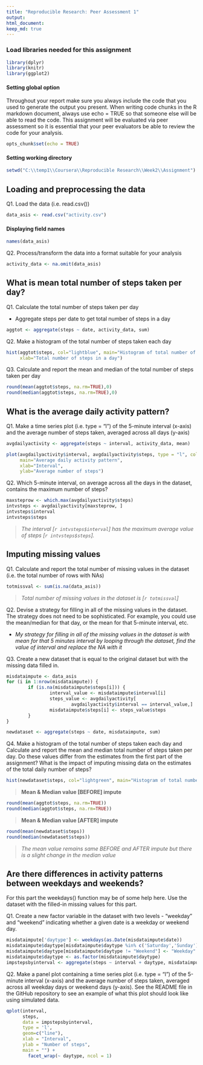 ```yaml
---
title: "Reproducible Research: Peer Assessment 1"
output: 
html_document:
keep_md: true
---
```


### Load libraries needed for this assignment
```r
library(dplyr)
library(knitr)
library(ggplot2)
```

#### Setting global option
Throughout your report make sure you always include the code that you used to generate the output you present. When writing code chunks in the R markdown document, always use echo = TRUE so that someone else will be able to read the code. This assignment will be evaluated via peer assessment so it is essential that your peer evaluators be able to review the code for your analysis.
```r
opts_chunk$set(echo = TRUE)
```

#### Setting working directory
```r
setwd("C:\\temp1\\Coursera\\Reproducible Research\\Week2\\Assignment")
```

## Loading and preprocessing the data
Q1. Load the data (i.e. read.csv())
```r
data_asis <- read.csv("activity.csv")
```
#### Displaying field names
```r
names(data_asis)
```

Q2. Process/transform the data into a format suitable for your analysis
```r
activity_data <- na.omit(data_asis)
```



## What is mean total number of steps taken per day?
Q1. Calculate the total number of steps taken per day

  * Aggregate steps per date to get total number of steps in a day
```r
aggtot <- aggregate(steps ~ date, activity_data, sum)
```

Q2. Make a histogram of the total number of steps taken each day
```r
hist(aggtot$steps, col="lightblue", main="Histogram of total number of steps per day",
     xlab="Total number of steps in a day")
```



Q3. Calculate and report the mean and median of the total number of steps taken per day
```r
round(mean(aggtot$steps, na.rm=TRUE),0)
round(median(aggtot$steps, na.rm=TRUE),0)
```


## What is the average daily activity pattern?
Q1. Make a time series plot (i.e. type = "l") of the 5-minute interval (x-axis) and the average number of steps taken, averaged across all days (y-axis)
```r
avgdailyactivity <- aggregate(steps ~ interval, activity_data, mean)

plot(avgdailyactivity$interval, avgdailyactivity$steps, type = "l", col="blue",
     main="Average daily activity pattern",
     xlab="Interval", 
     ylab="Average number of steps")
```


Q2. Which 5-minute interval, on average across all the days in the dataset, contains the maximum number of steps?
```r
maxsteprow <- which.max(avgdailyactivity$steps)
intvsteps <- avgdailyactivity[maxsteprow, ]
intvsteps$interval
intvsteps$steps
```
>*The interval [`r intvsteps$interval`] has the maximum average value of steps [`r intvsteps$steps`]. *



## Imputing missing values

Q1. Calculate and report the total number of missing values in the dataset (i.e. the total number of rows with NAs)
```r
totmissval <- sum(is.na(data_asis))
```
>*Total number of missing values in the dataset is [`r totmissval`] *

Q2. Devise a strategy for filling in all of the missing values in the dataset. The strategy does not need to be sophisticated. For example, you could use the mean/median for that day, or the mean for that 5-minute interval, etc.

 * *My strategy for filling in all of the missing values in the dataset is with mean for that 5 minutes interval by looping through the dataset, find the value of interval and replace the NA with it*


Q3. Create a new dataset that is equal to the original dataset but with the missing data filled in.
```r
misdataimpute <- data_asis
for (i in 1:nrow(misdataimpute)) {
        if (is.na(misdataimpute$steps[i])) {
                interval_value <- misdataimpute$interval[i]
                steps_value <- avgdailyactivity[
                        avgdailyactivity$interval == interval_value,]
                misdataimpute$steps[i] <- steps_value$steps
        }
}

newdataset <- aggregate(steps ~ date, misdataimpute, sum)
```

Q4. Make a histogram of the total number of steps taken each day and Calculate and report the mean and median total number of steps taken per day. Do these values differ from the estimates from the first part of the assignment? What is the impact of imputing missing data on the estimates of the total daily number of steps?

```r
hist(newdataset$steps, col="lightgreen", main="Histogram of total number of steps per day after IMPUTE", xlab="Total number of steps in a day")
```

>**Mean & Median value [BEFORE] impute**
```r
round(mean(aggtot$steps, na.rm=TRUE))
round(median(aggtot$steps, na.rm=TRUE))
```

>**Mean & Median value [AFTER] impute**
```r
round(mean(newdataset$steps))
round(median(newdataset$steps))
```

>*The mean value remains same BEFORE and AFTER impute but there is a slight change in the median value*

## Are there differences in activity patterns between weekdays and weekends?
For this part the weekdays() function may be of some help here. Use the dataset with the filled-in missing values for this part.

Q1. Create a new factor variable in the dataset with two levels - "weekday" and "weekend" indicating whether a given date is a weekday or weekend day.
```r
misdataimpute['daytype'] <- weekdays(as.Date(misdataimpute$date))
misdataimpute$daytype[misdataimpute$daytype %in% c('Saturday','Sunday') ] <- "Weekend"
misdataimpute$daytype[misdataimpute$daytype != "Weekend"] <- "Weekday"
misdataimpute$daytype <- as.factor(misdataimpute$daytype)
impstepsbyinterval <- aggregate(steps ~ interval + daytype, misdataimpute, mean)
```

Q2. Make a panel plot containing a time series plot (i.e. type = "l") of the 5-minute interval (x-axis) and the average number of steps taken, averaged across all weekday days or weekend days (y-axis). See the README file in the GitHub repository to see an example of what this plot should look like using simulated data.
```r
qplot(interval,
      steps,
      data = impstepsbyinterval,
      type = 'l',
      geom=c("line"),
      xlab = "Interval",
      ylab = "Number of steps",
      main = "") +
        facet_wrap(~ daytype, ncol = 1)
```